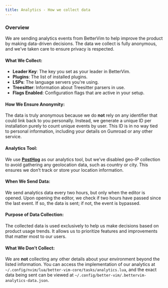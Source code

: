 ```yaml
--- 
title: Analytics - How we collect data
--- 
```


### Overview

We are sending analytics events from BetterVim to help improve the product by making data-driven decisions. The data we collect is fully anonymous, and we’ve taken care to ensure privacy is respected.

#### What We Collect:
- **Leader Key**: The key you set as your leader in BetterVim.
- **Plugins**: The list of installed plugins.
- **LSPs**: The language servers you're using.
- **Treesitter**: Information about Treesitter parsers in use.
- **Flags Enabled**: Configuration flags that are active in your setup.

#### How We Ensure Anonymity:
The data is truly anonymous because we do **not** rely on any identifier that could link back to you personally. Instead, we generate a unique ID per installation purely to count unique events by user. This ID is in no way tied to personal information, including your details on Gumroad or any other service.

#### Analytics Tool:
We use **[PostHog](https://posthog.com/)** as our analytics tool, but we’ve disabled geo-IP collection to avoid gathering any geolocation data, such as country or city. This ensures we don’t track or store your location information.

#### When We Send Data:
We send analytics data every two hours, but only when the editor is opened. Upon opening the editor, we check if two hours have passed since the last event. If so, the data is sent; if not, the event is bypassed.

#### Purpose of Data Collection:
The collected data is used exclusively to help us make decisions based on product usage trends. It allows us to prioritize features and improvements that matter most to our users.

#### What We Don’t Collect:
We are **not** collecting any other details about your environment beyond the listed information. You can access the implementation of our analytics at `~/.config/nvim/lua/better-vim-core/tasks/analytics.lua`, and the exact data being sent can be viewed at `~/.config/better-vim/.bettervim-analytics-data.json`.
